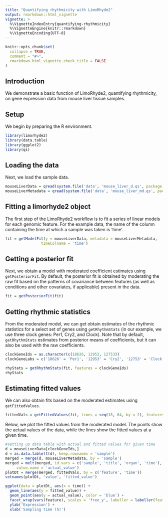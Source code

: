```yaml
---
title: "Quantifying rhythmicity with LimoRhyde2"
output: rmarkdown::html_vignette
vignette: >
  %\VignetteIndexEntry{quantifying-rhythmicity}
  %\VignetteEngine{knitr::rmarkdown}
  %\VignetteEncoding{UTF-8}
---
```


```r
knitr::opts_chunk$set(
  collapse = TRUE,
  comment = "#>",
  rmarkdown.html_vignette.check_title = FALSE
)
```

## Introduction

We demonstrate a basic function of LimoRhyde2, quantifying rhythmicity, on gene expression data from mouse liver tissue samples.

## Setup

We begin by preparing the R environment.

```r
library(limorhyde2)
library(data.table)
library(ggplot2)
library(qs)
```

## Loading the data

Next, we load the sample data.

```r
mouseLiverData = qread(system.file('data', 'mouse_liver_d.qs', package = 'limorhyde2')) 
mouseLiverMetadata = qread(system.file('data', 'mouse_liver_md.qs', package = 'limorhyde2'))
```

## Fitting a limorhyde2 object

The first step of the LimoRhyde2 workflow is to fit a series of linear models for each genomic feature. For the example data, the name of the column containing the time at which a sample was taken is 'time'.

```r
fit = getModelFit(y = mouseLiverData, metadata = mouseLiverMetadata, 
                timeColname = 'time')
```

## Getting a posterior fit

Next, we obtain a model with moderated coefficient estimates using `getPosteriorFit`. By default, the posterior fit is obtained by moderating the raw fit based on the patterns of covariance between features (as well as conditions and other covariates, if applicable) present in the data.

```r
fit = getPosteriorFit(fit)
```

## Getting rhythmic statistics

From the moderated model, we can get obtain estimates of the rhythmic statistics for a select set of genes using `getRhythmStats` (in our example, we use three clock genes: Per1, Cry2, and Clock). Note that by default, `getRhythmStats` estimates from posterior means of coefficients, but it can also be used with the raw coefficients.

```r
clockGeneIds = as.character(c(18626, 12953, 12753))
clockGeneLabs = c('18626' = 'Per1', '12953' = 'Cry2', '12753' = 'Clock') 

rhyStats = getRhythmStats(fit, features = clockGeneIds)
rhyStats
```

## Estimating fitted values 

We can also obtain fits based on the moderated estimates using `getFittedValues`.

```r
fittedVals = getFittedValues(fit, times = seq(18, 64, by = 2), features = clockGeneIds)
```

Below, we plot the fitted values from the moderated model. The points show the actual values of the data, while the lines show the fitted values at a given time.

```r
#setting up data table with actual and fitted values for given time
d = mouseLiverData[clockGeneIds,]
d = as.data.table(t(d), keep.rownames = 'sample')
merged = merge(d, mouseLiverMetadata, by = 'sample')
merged = melt(merged, id.vars = c('sample', 'title', 'organ', 'time'), variable.name = 'feature',
     value.name = 'actual_value')
plotDt = merge(merged, fittedVals, by = c('feature', 'time'))
setnames(plotDt, 'value', 'fitted_value')

ggplot(data = plotDt, aes(x = time)) +
  geom_line(aes(y = fitted_value)) +
  geom_point(aes(y = actual_value), color = 'blue') +
  facet_wrap(vars(feature), scales = 'free_y', labeller = labeller(feature = clockGeneLabs)) +
  ylab('Expression') +
  xlab('Sampling time (h)')

```